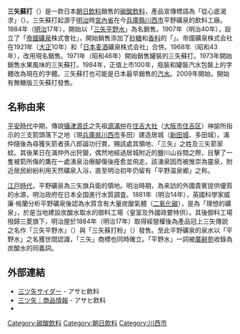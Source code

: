 {{NoteTA
|T=zh-hans: 三矢苏打;zh-hant: 三矢梳打;zh-tw: 三矢蘇打
|1=zh-hans: 苏打;zh-hant: 梳打;zh-tw: 蘇打
|2=zh-hans: 青柠;zh-hant: 青檸;zh-tw: 萊姆
}}
{{Infobox Beverage
|name=三矢蘇打
|image= [[File:Mitsuya_Cider_Bottle.jpg|100px]]
|type=[[軟性飲料|軟性飲料]]
|manufacturer={{link-ja|朝日飲料|アサヒ飲料}}（{{lang|ja|アサヒ飲料}}）
|origin=[[日本|日本]]
|introduced=1884
|discontinued= 
|variants={{collapsible list|title=三矢蘇打|三矢蘇打 All zero|三矢蘇打 Plus|三矢水果蘇打|三矢乳酸蘇打|三矢青檸蘇打|三矢經典蘇打|三矢梅}}
|related=
|colour=[[透明|透明]]
|website={{url|http://www.asahiinryo.co.jp/mitsuya-cider|asahiinryo.co.jp/mitsuya-cider}}
}}

'''三矢蘇打'''（{{lang|ja|三ツ矢サイダー}}）是一款日本[[朝日飲料|朝日飲料]]銷售的[[碳酸飲料|碳酸飲料]]，產品宣傳標語為「從心底渴求」（{{lang|ja|ココロが欲しがる}}）。三矢蘇打起源于[[明治|明治]]時[[宮內省|宮內省]]在今[[兵庫縣|兵庫縣]][[川西市|川西市]]平野礦泉的飲料工廠。1884年（[[明治|明治]]17年），開始以「[[三矢平野水|三矢平野水]]」為名銷售。1907年（明治40年），設立了「[[帝國礦泉|帝國礦泉]]株式會社」，開始銷售添加了[[砂糖|砂糖]]和[[香料|香料]]的「{{lang|ja|三矢平野香檳汽水}}」。帝國礦泉株式会社在1921年（[[大正|大正]]10年）和「[[日本麦酒|日本麦酒]]礦泉株式会社」合併。1968年（昭和43年），改用現名銷售。1971年（昭和46年）開始銷售罐裝的三矢蘇打。1973年開始銷售水果風味的三矢蘇打。1984年，正值上市100年，瓶裝和罐裝汽水包裝上的字體改為現在的字體。三矢蘇打也可能是日本最早銷售的[[汽水|汽水]]。2009年開始，開始有無糖版三矢蘇打發售。

== 名称由来 ==
[[平安時代|平安時代]]中期，傳說[[攝津源氏|攝津源氏]]之先祖[[源滿仲|源滿仲]]在[[住吉大社|住吉大社]]（[[大阪市|大阪市]][[住吉区|住吉区]]）神諭所指示的三支箭頭落下之地（現[[兵庫県|兵庫県]][[川西市|川西市]]多田）建造居城（[[新田城|新田城]]、多田城）。滿仲隨後為尋獲矢箭者孫八郎論功行賞，賜該處其領地、「三矢」之姓及三矢箭家紋。其後某日在滿仲外出狩獵，偶然地經過居城附近的鹽川山谷間之際，目擊了一隻被箭所傷的鷹在一處湧泉治療腳傷後痊愈並飛走。該湧泉因而被推崇為靈泉，附近居民紛紛利用天然礦泉入浴，直至明治初年仍留有「平野温泉郷」之称。

[[江戸時代|江戸時代]]，平野礦泉為三矢旗兵衛的領地。明治時期，為来訪的外國貴賓提供優質的水源，明治政府在日本全国進行水質調査。1881年（明治14年），英國科學家威廉·格蘭分析平野礦泉後認為水質含有大量炭酸氣體（[[二氧化碳|二氧化碳]]），是為「理想的礦泉」，於是当地建設炭酸水取水的御料工場（皇室及外國政要特供）。其後御料工場撥歸三菱旗下，明治屋於1884年（明治17年）取得經營權後為產品冠上三矢傳說之名作「三矢平野水」（{{lang|ja|三ツ矢平野水}}）與「三矢蘇打粉」（{{lang|ja|三ツ矢タンサン}}）發售。至此平野礦泉的泉水以「平野水」之名獲世間認識，「三矢」商標也同時確立。「平野水」一詞被[[廣辭苑|廣辭苑]]收錄為炭酸水的同義詞。

== 外部連結 ==
{{commonscat|Mitsuya Cider}}
*[https://www.asahiinryo.co.jp/mitsuya-cider/sp/ 三ツ矢サイダー] {{Wayback|url=https://www.asahiinryo.co.jp/mitsuya-cider/sp/ |date=20210518013105 }} - アサヒ飲料
*[https://www.asahiinryo.co.jp/products/mitsuya/ 三ツ矢｜商品情報] {{Wayback|url=https://www.asahiinryo.co.jp/products/mitsuya/ |date=20210526171958 }} - アサヒ飲料
*{{YouTube|p=PLFunNHgzsTeTkhMPh-cIvZqO0ZPppiWrW}}

[[Category:碳酸飲料|Category:碳酸飲料]]
[[Category:朝日飲料|Category:朝日飲料]]
[[Category:川西市|Category:川西市]]